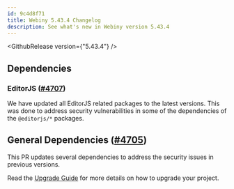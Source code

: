```yaml
---
id: 9c4d8f71
title: Webiny 5.43.4 Changelog
description: See what's new in Webiny version 5.43.4
---
```



<GithubRelease version={"5.43.4"} />


## Dependencies

### EditorJS ([#4707](https://github.com/webiny/webiny-js/pull/4707))

We have updated all EditorJS related packages to the latest versions.
This was done to address security vulnerabilities in some of the dependencies of the `@editorjs/*` packages.

## General Dependencies ([#4705](https://github.com/webiny/webiny-js/pull/4705))

This PR updates several dependencies to address the security issues in previous versions.

Read the [Upgrade Guide](./upgrade-guide) for more details on how to upgrade your project.
